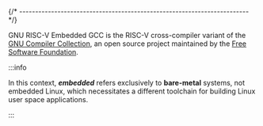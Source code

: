 
{/* ------------------------------------------------------------------------ */}

GNU RISC-V Embedded GCC is the RISC-V cross-compiler variant of
the [GNU Compiler Collection](https://gcc.gnu.org),
an open source project maintained by the
[Free Software Foundation](https://www.fsf.org).

:::info

In this context, _**embedded**_ refers exclusively to **bare-metal** systems,
not embedded Linux, which necessitates a different toolchain for building
Linux user space applications.

:::
